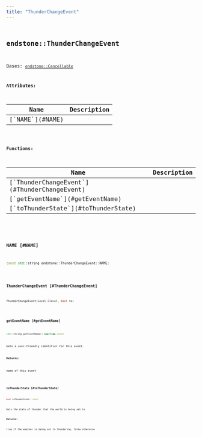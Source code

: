 ```yaml
---
title: "ThunderChangeEvent"
---
```


## <code className="doc-symbol doc-symbol-class"/> endstone::ThunderChangeEvent

Bases: [`endstone::Cancellable`](cancellable)









**Attributes:**

<table>
<thead>
   <tr>
      <th>Name</th>
      <th>Description</th>
   </tr>
</thead>
<tbody>
<tr key="classendstone_1_1_thunder_change_event_1af5811528ec4395a5c8bb78e00815c4ab">
    <td>[`NAME`](#NAME)</td>
    <td></td>
</tr>
</tbody>
</table>






**Functions:**

<table>
<thead>
   <tr>
      <th>Name</th>
      <th>Description</th>
   </tr>
</thead>
<tbody>
<tr key="classendstone_1_1_thunder_change_event_1a45cd6ad4d14162e864c3307bf02299c6">
    <td>[`ThunderChangeEvent`](#ThunderChangeEvent)</td>
    <td></td>
</tr>
<tr key="classendstone_1_1_thunder_change_event_1a65d8e1b242cf7929f5f56a7b625d1e83">
    <td>[`getEventName`](#getEventName)</td>
    <td></td>
</tr>
<tr key="classendstone_1_1_thunder_change_event_1ae3e78b8cabe8c813b36f186c3573c476">
    <td>[`toThunderState`](#toThunderState)</td>
    <td></td>
</tr>
</tbody>
</table>

### <code className="doc-symbol doc-symbol-variable"/> NAME [#NAME]

```cpp
const std::string endstone::ThunderChangeEvent::NAME;
```
### <code className="doc-symbol doc-symbol-function"/> ThunderChangeEvent [#ThunderChangeEvent]

```cpp
ThunderChangeEvent(Level &level, bool to)
```
### <code className="doc-symbol doc-symbol-function"/> getEventName [#getEventName]

```cpp
std::string getEventName() override const
```


Gets a user-friendly identifier for this event.




**Returns:**

name of this event 





        
### <code className="doc-symbol doc-symbol-function"/> toThunderState [#toThunderState]

```cpp
bool toThunderState() const
```


Gets the state of thunder that the world is being set to




**Returns:**

true if the weather is being set to thundering, false otherwise 





        